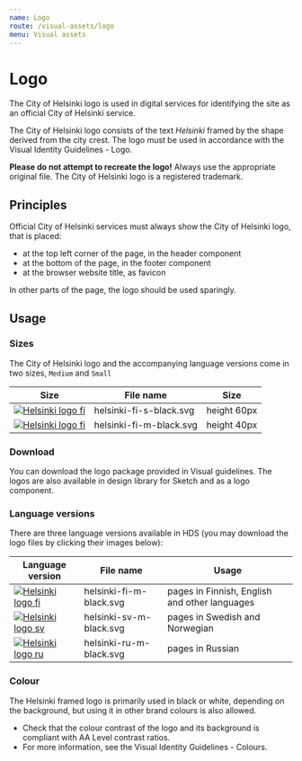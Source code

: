 ```yaml
---
name: Logo
route: /visual-assets/logo
menu: Visual assets
---
```



# Logo

<LargeParagraph>The City of Helsinki logo is used in digital services for identifying the site as an official City of Helsinki service.</LargeParagraph>

<p>The City of Helsinki logo consists of the text <em>Helsinki</em> framed by the shape derived from the city crest. The logo must be used in accordance with the <Link href="https://brand.hel.fi/en/logo" external>Visual Identity Guidelines - Logo</Link>.</p>

**Please do not attempt to recreate the logo!** Always use the appropriate original file. The City of Helsinki logo is a registered trademark.

## Principles 
Official City of Helsinki services must always show the City of Helsinki logo, that is placed: 
- at the top left corner of the page, in the header component
- at the bottom of the page, in the footer component
- at the browser website title, as favicon

In other parts of the page, the logo should be used sparingly.

## Usage

### Sizes
The City of Helsinki logo and the accompanying language versions come in two sizes, `Medium` and `Small`

Size                                                                                                             | File name         | Size                                         |
---------------------------------------------------------------------------------------------------------------------------- |-------------------|-----------------------------------------------|
[![Helsinki logo fi](../../static/assets/logo/fi/s/helsinki-fi-s-black.svg)](../../static/assets/logo/fi/m/helsinki-fi-s-black.svg "Small Helsinki logo fi") | helsinki-fi-s-black.svg   | height 60px |
[![Helsinki logo fi](../../static/assets/logo/fi/m/helsinki-fi-m-black.svg)](../../static/assets/logo/fi/m/helsinki-fi-m-black.svg "Medium Helsinki logo fi") | helsinki-fi-m-black.svg   | height 40px |

### Download
<p>You can <Link href="https://brand.hel.fi/wp-content/uploads/2018/11/helsinki_tunnus_paketti.zip" external>download the logo package</Link> provided in Visual guidelines. The logos are also available in design library for Sketch and as a logo component.</p>

### Language versions
There are three language versions available in HDS (you may download the logo files by clicking their images below):

Language version                                                                                                             | File name         | Usage                                         |
---------------------------------------------------------------------------------------------------------------------------- |-------------------|-----------------------------------------------|
[![Helsinki logo fi](../../static/assets/logo/fi/m/helsinki-fi-m-black.svg)](../../static/assets/logo/fi/m/helsinki-fi-m-black.svg "Medium Helsinki logo fi") | helsinki-fi-m-black.svg   | pages in Finnish, English and other languages |
[![Helsinki logo sv](../../static/assets/logo/sv/m/helsinki-sv-m-black.svg)](../../static/assets/logo/sv/m/helsinki-sv-m-black.svg.svg "Medium Helsinki logo sv") | helsinki-sv-m-black.svg   | pages in Swedish and Norwegian                |
[![Helsinki logo ru](../../static/assets/logo/ru/m/helsinki-ru-m-black.svg)](../../static/assets/logo/ru/m/helsinki-ru-m-black.svg.svg "Medium Helsinki logo ru") | helsinki-ru-m-black.svg   | pages in Russian                |

### Colour
The Helsinki framed logo is primarily used in black or white, depending on the background, but using it in other brand colours is also allowed.
- Check that the colour contrast of the logo and its background is compliant with <Link href="https://www.w3.org/TR/WCAG21/#contrast-minimum" external>AA Level contrast ratios</Link>.
- For more information, see the <Link href="https://brand.hel.fi/en/colours/" external>Visual Identity Guidelines - Colours</Link>.
